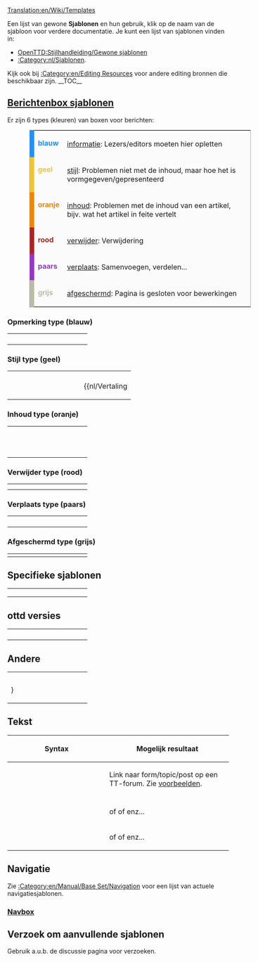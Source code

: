 [[Translation:en/Wiki/Templates]]

Een lijst van gewone '''Sjablonen''' en hun gebruik, klik op de naam van de sjabloon voor verdere documentatie.
Je kunt een lijst van sjablonen vinden in:
* [[nl/Wiki/Stijlhandleiding#gewone-sjablonen|OpenTTD:Stijlhandleiding/Gewone sjablonen]]
* [[:Category:nl/Sjablonen]].

Kijk ook bij [[:Category:en/Editing Resources]] voor andere editing bronnen die beschikbaar zijn.
__TOC__

== [[:Category:nl/Manual/Base Set/Berichtenbox|Berichtenbox sjablonen]] ==

Er zijn 6 types (kleuren) van boxen voor berichten:

<table style="margin: 0px 10% 0px 10%; border: 1px solid #aaa; background:#fbfbfb">
<tr valign="top">
<td style="border-left: 10px solid #1e90ff; padding: 2px 0 2px 0.5em;"><div style="width:52px; color:#1e90ff;">'''blauw'''</div></td>
<td style="border: none; padding: 0.25em 0.9em; width: 100%;}}">[[#blue-tipe|informatie]]: Lezers/editors moeten hier opletten</td>
</tr><tr valign="top">
<td style="border-left: 10px solid #f4c430; padding: 2px 0 2px 0.5em;"><div style="width:52px; color:#f4c430;">'''geel'''</div></td>
<td style="border: none; padding: 0.25em 0.9em; width: 100%;}}">[[#style-type-yellow|stijl]]: Problemen niet met de inhoud, maar hoe het is vormgegeven/gepresenteerd</td>
</tr><tr valign="top">
<td style="border-left: 10px solid #f28500; padding: 2px 0 2px 0.5em;"><div style="width:52px; color:#f28500;">'''oranje'''</div></td>
<td style="border: none; padding: 0.25em 0.9em; width: 100%;}}">[[#content-type-orange|inhoud]]: Problemen met de inhoud van een artikel, bijv. wat het artikel in feite vertelt</td>
</tr><tr valign="top">
<td style="border-left: 10px solid #b22222; padding: 2px 0 2px 0.5em;"><div style="width:52px; color:#b22222;">'''rood'''</div></td>
<td style="border: none; padding: 0.25em 0.9em; width: 100%;}}">[[#delete-type-red|verwijder]]: Verwijdering</td>
</tr><tr valign="top">
<td style="border-left: 10px solid #9932cc; padding: 2px 0 2px 0.5em;"><div style="width:52px; color:#9932cc;">'''paars'''</div></td>
<td style="border: none; padding: 0.25em 0.9em; width: 100%;}}">[[#move-type-purple|verplaats]]: Samenvoegen, verdelen...</td>
</tr><tr valign="top">
<td style="border-left: 10px solid #bba; padding: 2px 0 2px 0.5em;"><div style="width:52px; color:#bba;">'''grijs'''</div></td>
<td style="border: none; padding: 0.25em 0.9em; width: 100%;}}">[[#protected-type-gray|afgeschermd]]: Pagina is gesloten voor bewerkingen</td>
</tr>
</table>
===Opmerking type (blauw)===
{| style="border:0px; padding:5px; width=100%;"
|- valign="top"
|width=150;|{{en/S|nl/Manual/Opmerking| TEKST }}
|{{nl/Manual/Opmerking| TEKST }}
|- valign="top"
|{{en/S|nl/Wiki/Te doen| TEKST }}
|{{nl/Wiki/Te doen| TEKST |2= }}
|- valign="top"
|{{en/S|nl/Uitbreiding| TEKST }}
|{{nl/Uitbreiding| TEKST |2= }}
|- valign="top"
|{{en/S|nl/Manual/Actueel}}
|{{nl/Manual/Actueel|1= }}
|}

===Stijl type (geel)===
{| style="border:0px; padding: 5px; width=100%;"
|- valign="top"
|width=150;|{{en/S|nl/Wiki/Opschonen}}
|{{nl/Wiki/Opschonen|1= }}
|- valign="top"
|{{en/S|nl/Vertaling | Titel in het Engels; percentage}}
|{{nl/Vertaling||origin=title}}
|}

===Inhoud type (oranje)===
{| style="border:0px; padding: 5px; width=100%;"
|- valign="top"
|width=150;|{{en/S|nl/Manual/Waarschuwing| TEKST }}
|{{nl/Manual/Waarschuwing| TEKST }}
|- valign="top"
|{{en/S|nl/Incompleet}}
|{{nl/Incompleet|1= }}
|- valign="top"
|{{en/S|nl/Manual/Verlopen}} <br> {{en/S|nl/Manual/Verlopen| TEKST }} 
|{{nl/Manual/Verlopen|2= }} 
|}

===Verwijder type (rood)===
{| style="border:0px; padding:5px; width=100%;"
|- valign="top"
|width=150;|{{en/S|en/Delete| Reason &#124; User name}}
|{{en/Delete|3= }} 
|- valign="top"
|{{en/S|en/Vandal}}
|{{en/Vandal|1= }}
|}

===Verplaats type (paars)===
{| style="border:0px; padding: 5px; width=100%;"
|- valign="top"
|width=150;|{{en/S|nl/Manual/Samenvoegen| paginanaam}}
|{{nl/Manual/Samenvoegen|en/Een paginanaam|2= }}
|- valign="top"
|width=150;|{{en/S|nl/Manual/Samenvoegenin| paginanaam}}
|{{nl/Manual/Samenvoegenin|en/Een paginanaam|2= }}
|- valign="top"
|width=150;|{{en/S|nl/Manual/Samenvoegenvan| paginanaam}}
|{{nl/Manual/Samenvoegenvan|en/Een paginanaam|2= }}
|- valign="top"
|{{en/S|nl/Wiki/Splitsen|TEKST}}
|{{nl/Wiki/Splitsen|TEKST|2= }} 
|}

===Afgeschermd type (grijs)===
{| style="border:0px; padding: 5px; width=100%;"
|- valign="top"
|width=150;|{{en/S|en/Historical}}
|{{en/Historical|1= }} 
|}

== Specifieke sjablonen ==

{| style="border:0px; padding: 5px; width=100%;"
|- valign="top"
|width=150;|{{en/S|en/Wiki/Linking}}
|{{en/Wiki/Linking}}
|- valign="top"
|{{en/S|en/Wiki/Suggestions}}
|{{en/Wiki/Suggestions|1= }}
|- valign="top"
|{{en/S|en/Wiki/License|type=your type}}
|{{en/Wiki/License|type=PD}}
|}

== ottd versies ==

{| style="border:0px; padding: 5px; width=100%;"
|- valign="top"
| width=150;|{{en/S|en/Wiki/FutureFeature}}
|{{en/Wiki/FutureFeature}}
|-
|{{en/S|nl/Kenmerken| jouw versie }}
|{{nl/Kenmerken|1.0|align="center"|text=(1.0.0)}}
|-
|{{en/S|nl/Kenmerken periode| jouw versie }}
|{{nl/Kenmerken periode|0.5|1.0|align="center"|text=(0.5 t/m 1.0)}}
|-
|{{en/S|en/Wiki/Nightly| TEKST }}
|{{en/Wiki/Nightly| TEKST }}
|}

== Andere ==

{| style="border:0px; padding:5px; width=100%;"
| width=150;|{{en/S|en/Development/Design Drafts/Progress bar | 50 }}
|{{en/Development/Design Drafts/Progress bar| 50}}
|-
|{{en/S|en/Wiki/Progress bar 32bpp tracker | category}}
|{{en/Wiki/Progress bar 32bpp tracker|ground terrain}}
|-
|{{en/S|en/Other languages | ... }}}
|
|}

== Tekst ==
{| border=1 cellspacing=0 cellpadding=3 
!width=150px|Syntax
!width=55%|Mogelijk resultaat
|-
|{{en/S|en/Forum|Forum|Topic}}
|Link naar form/topic/post op een TT-forum. Zie [[Template:en/Forum|voorbeelden]].
|-
|{{en/S|en/Manual/User|Gebruikersnaam}}
| {{en/Manual/User|Gebruikersnaam}}
|-
|{{en/S|en/Wiki/Check|Type|Color|Size}}
|{{en/Wiki/Check|Yes|Green|20px}} of {{en/Wiki/Check|No|Red|20px}} of {{en/Wiki/Check|No|Black|20px}} enz...
|-
|{{en/S|en/Manual/Emoticon|Code|Size}}
|{{en/Manual/Emoticon|:)}} of {{en/Manual/Emoticon|;)}} of {{en/Manual/Emoticon|:((}} enz...
|}

== Navigatie ==

Zie [[:Category:en/Manual/Base Set/Navigation]] voor een lijst van actuele navigatiesjablonen.

=== [[Template:en/Navbox|Navbox]] ===

{{en/Navbox|navbar = off
|state = off

|name  = Name 
|title = Onderverdelen van groepen links

|group1 = groep 1
|list1 = {{en/Navbox subgroup|group1 = Onderdeel 1
            |list1  = {{en/Nowrap begin}} Item 1 {{en/·w}} Item 2 {{en/·w}} Item 3 {{en/Nowrap end}}

            |group2 = Onderdeel 2
            |list2  = {{en/Nowrap begin}} Item 1 {{en/·w}} Item 2 {{en/·w}} Item 3 {{en/Nowrap end}}
           }}

|group2 = groep 2
|list2  = {{en/Nowrap begin}} Item 1 {{en/·w}} Item 2 {{en/·w}} Item 3 {{en/Nowrap end}}
}}

== Verzoek om aanvullende sjablonen ==

Gebruik a.u.b. de discussie pagina voor verzoeken.

